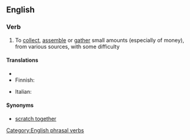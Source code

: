 ==English==

===Verb===
{{en-verb|inf=to [[scrape]] [[together]]|scrapes together|scraping together|scraped together}}

# {{idiom}} To [[collect]], [[assemble]] or [[gather]] small amounts (especially of money), from various sources, with some difficulty

====Translations====
{{trans-top|collect small amounts}}
* {{trreq|Chinese}}
* Finnish: {{t|fi|raapia kasaan}}
{{trans-mid}}
* Italian: {{t-|it|racimolare}}
{{trans-bottom}}

====Synonyms====
* [[scratch together]]

[[Category:English phrasal verbs]]
